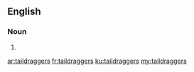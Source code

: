 {{also|tail draggers}}
==English==

===Noun===
{{head|en|noun plural form}}

# {{plural of|taildragger|lang=en}}

[[ar:taildraggers]]
[[fr:taildraggers]]
[[ku:taildraggers]]
[[my:taildraggers]]